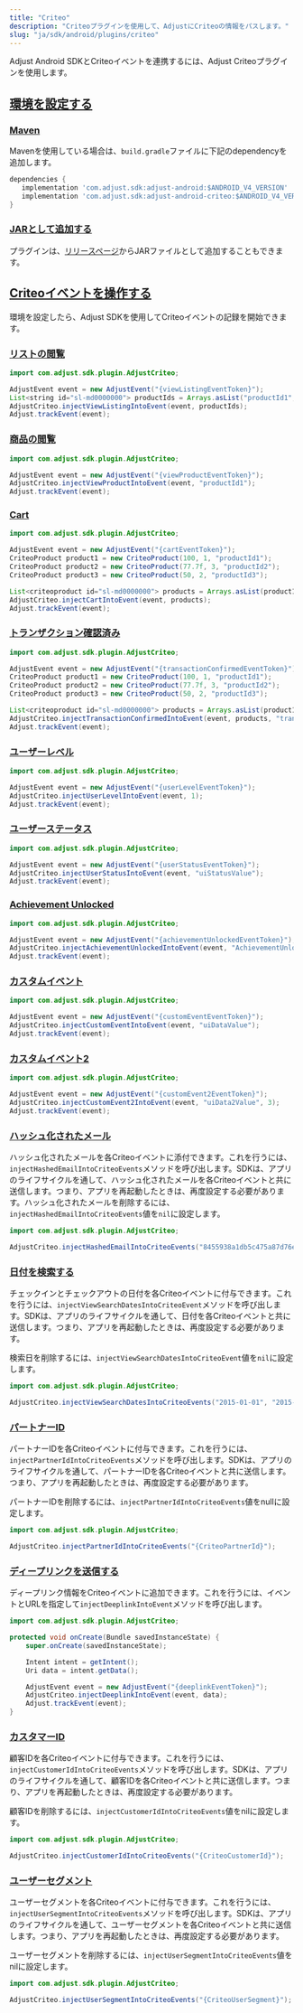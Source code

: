 ```yaml
---
title: "Criteo"
description: "Criteoプラグインを使用して、AdjustにCriteoの情報をパスします。"
slug: "ja/sdk/android/plugins/criteo"
---
```


Adjust Android SDKとCriteoイベントを連携するには、Adjust Criteoプラグインを使用します。

## [環境を設定する](set-up-your-environment)

### [Maven](maven)

Mavenを使用している場合は、`build.gradle`ファイルに下記のdependencyを追加します。

```groovy
dependencies {
   implementation 'com.adjust.sdk:adjust-android:$ANDROID_V4_VERSION'
   implementation 'com.adjust.sdk:adjust-android-criteo:$ANDROID_V4_VERSION'
}
```

### [JARとして追加する](add-as-jar)

プラグインは、[リリースページ](https://github.com/adjust/android_sdk/releases)からJARファイルとして追加することもできます。

## [Criteoイベントを操作する](work-with-criteo-events)

環境を設定したら、Adjust SDKを使用してCriteoイベントの記録を開始できます。

### [リストの閲覧](view-listing)

```java
import com.adjust.sdk.plugin.AdjustCriteo;

AdjustEvent event = new AdjustEvent("{viewListingEventToken}");
List<string id="sl-md0000000"> productIds = Arrays.asList("productId1", "productId2", "productId3");
AdjustCriteo.injectViewListingIntoEvent(event, productIds);
Adjust.trackEvent(event);
```

### [商品の閲覧](view-product)

```java
import com.adjust.sdk.plugin.AdjustCriteo;

AdjustEvent event = new AdjustEvent("{viewProductEventToken}");
AdjustCriteo.injectViewProductIntoEvent(event, "productId1");
Adjust.trackEvent(event);
```

### [Cart](cart)

```java
import com.adjust.sdk.plugin.AdjustCriteo;

AdjustEvent event = new AdjustEvent("{cartEventToken}");
CriteoProduct product1 = new CriteoProduct(100, 1, "productId1");
CriteoProduct product2 = new CriteoProduct(77.7f, 3, "productId2");
CriteoProduct product3 = new CriteoProduct(50, 2, "productId3");

List<criteoproduct id="sl-md0000000"> products = Arrays.asList(product1, product2, product3);
AdjustCriteo.injectCartIntoEvent(event, products);
Adjust.trackEvent(event);
```

### [トランザクション確認済み](transaction-confirmed)

```java
import com.adjust.sdk.plugin.AdjustCriteo;

AdjustEvent event = new AdjustEvent("{transactionConfirmedEventToken}");
CriteoProduct product1 = new CriteoProduct(100, 1, "productId1");
CriteoProduct product2 = new CriteoProduct(77.7f, 3, "productId2");
CriteoProduct product3 = new CriteoProduct(50, 2, "productId3");

List<criteoproduct id="sl-md0000000"> products = Arrays.asList(product1, product2, product3);
AdjustCriteo.injectTransactionConfirmedIntoEvent(event, products, "transactionId", "newCustomerId");
Adjust.trackEvent(event);
```

### [ユーザーレベル](user-level)

```java
import com.adjust.sdk.plugin.AdjustCriteo;

AdjustEvent event = new AdjustEvent("{userLevelEventToken}");
AdjustCriteo.injectUserLevelIntoEvent(event, 1);
Adjust.trackEvent(event);
```

### [ユーザーステータス](user-status)

```java
import com.adjust.sdk.plugin.AdjustCriteo;

AdjustEvent event = new AdjustEvent("{userStatusEventToken}");
AdjustCriteo.injectUserStatusIntoEvent(event, "uiStatusValue");
Adjust.trackEvent(event);
```

### [Achievement Unlocked](achievement-unlocked)

```java
import com.adjust.sdk.plugin.AdjustCriteo;

AdjustEvent event = new AdjustEvent("{achievementUnlockedEventToken}");
AdjustCriteo.injectAchievementUnlockedIntoEvent(event, "AchievementUnlocked");
Adjust.trackEvent(event);
```

### [カスタムイベント](custom-event)

```java
import com.adjust.sdk.plugin.AdjustCriteo;

AdjustEvent event = new AdjustEvent("{customEventEventToken}");
AdjustCriteo.injectCustomEventIntoEvent(event, "uiDataValue");
Adjust.trackEvent(event);
```

### [カスタムイベント2](custom-event-2)

```java
import com.adjust.sdk.plugin.AdjustCriteo;

AdjustEvent event = new AdjustEvent("{customEvent2EventToken}");
AdjustCriteo.injectCustomEvent2IntoEvent(event, "uiData2Value", 3);
Adjust.trackEvent(event);
```

### [ハッシュ化されたメール](hashed-email)

ハッシュ化されたメールを各Criteoイベントに添付できます。これを行うには、`injectHashedEmailIntoCriteoEvents`メソッドを呼び出します。SDKは、アプリのライフサイクルを通して、ハッシュ化されたメールを各Criteoイベントと共に送信します。つまり、アプリを再起動したときは、再度設定する必要があります。ハッシュ化されたメールを削除するには、`injectHashedEmailIntoCriteoEvents`値を`nil`に設定します。

```java
import com.adjust.sdk.plugin.AdjustCriteo;

AdjustCriteo.injectHashedEmailIntoCriteoEvents("8455938a1db5c475a87d76edacb6284e");
```

### [日付を検索する](search-dates)

チェックインとチェックアウトの日付を各Criteoイベントに付与できます。これを行うには、`injectViewSearchDatesIntoCriteoEvent`メソッドを呼び出します。SDKは、アプリのライフサイクルを通して、日付を各Criteoイベントと共に送信します。つまり、アプリを再起動したときは、再度設定する必要があります。

検索日を削除するには、`injectViewSearchDatesIntoCriteoEvent`値を`nil`に設定します。

```java
import com.adjust.sdk.plugin.AdjustCriteo;

AdjustCriteo.injectViewSearchDatesIntoCriteoEvents("2015-01-01", "2015-01-07");
```

### [パートナーID](partner-id)

パートナーIDを各Criteoイベントに付与できます。これを行うには、`injectPartnerIdIntoCriteoEvents`メソッドを呼び出します。SDKは、アプリのライフサイクルを通して、パートナーIDを各Criteoイベントと共に送信します。つまり、アプリを再起動したときは、再度設定する必要があります。

パートナーIDを削除するには、`injectPartnerIdIntoCriteoEvents`値をnullに設定します。

```java
import com.adjust.sdk.plugin.AdjustCriteo;

AdjustCriteo.injectPartnerIdIntoCriteoEvents("{CriteoPartnerId}");
```

### [ディープリンクを送信する](send-deep-link)

ディープリンク情報をCriteoイベントに追加できます。これを行うには、イベントとURLを指定して`injectDeeplinkIntoEvent`メソッドを呼び出します。

```java
import com.adjust.sdk.plugin.AdjustCriteo;

protected void onCreate(Bundle savedInstanceState) {
    super.onCreate(savedInstanceState);

    Intent intent = getIntent();
    Uri data = intent.getData();

    AdjustEvent event = new AdjustEvent("{deeplinkEventToken}");
    AdjustCriteo.injectDeeplinkIntoEvent(event, data);
    Adjust.trackEvent(event);
}
```

### [カスタマーID](customer-id)

顧客IDを各Criteoイベントに付与できます。これを行うには、`injectCustomerIdIntoCriteoEvents`メソッドを呼び出します。SDKは、アプリのライフサイクルを通して、顧客IDを各Criteoイベントと共に送信します。つまり、アプリを再起動したときは、再度設定する必要があります。

顧客IDを削除するには、`injectCustomerIdIntoCriteoEvents`値をnilに設定します。

```java
import com.adjust.sdk.plugin.AdjustCriteo;

AdjustCriteo.injectCustomerIdIntoCriteoEvents("{CriteoCustomerId}");
```

### [ユーザーセグメント](user-segment)

ユーザーセグメントを各Criteoイベントに付与できます。これを行うには、`injectUserSegmentIntoCriteoEvents`メソッドを呼び出します。SDKは、アプリのライフサイクルを通して、ユーザーセグメントを各Criteoイベントと共に送信します。つまり、アプリを再起動したときは、再度設定する必要があります。

ユーザーセグメントを削除するには、`injectUserSegmentIntoCriteoEvents`値をnilに設定します。

```java
import com.adjust.sdk.plugin.AdjustCriteo;

AdjustCriteo.injectUserSegmentIntoCriteoEvents("{CriteoUserSegment}");
```
